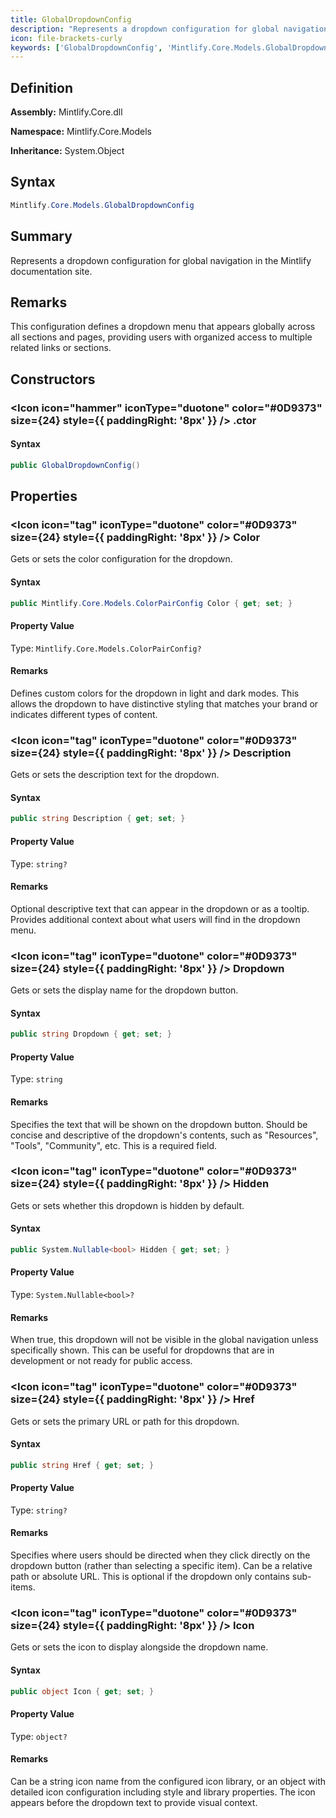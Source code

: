 ```yaml
---
title: GlobalDropdownConfig
description: "Represents a dropdown configuration for global navigation in the Mintlify documentation site."
icon: file-brackets-curly
keywords: ['GlobalDropdownConfig', 'Mintlify.Core.Models.GlobalDropdownConfig', 'Mintlify.Core.Models', 'class', 'System.Object']
---
```


## Definition

**Assembly:** Mintlify.Core.dll

**Namespace:** Mintlify.Core.Models

**Inheritance:** System.Object

## Syntax

```csharp
Mintlify.Core.Models.GlobalDropdownConfig
```

## Summary

Represents a dropdown configuration for global navigation in the Mintlify documentation site.

## Remarks

This configuration defines a dropdown menu that appears globally across all sections
            and pages, providing users with organized access to multiple related links or sections.

## Constructors

### <Icon icon="hammer" iconType="duotone" color="#0D9373" size={24} style={{ paddingRight: '8px' }} />  .ctor

#### Syntax

```csharp
public GlobalDropdownConfig()
```

## Properties

### <Icon icon="tag" iconType="duotone" color="#0D9373" size={24} style={{ paddingRight: '8px' }} />  Color

Gets or sets the color configuration for the dropdown.

#### Syntax

```csharp
public Mintlify.Core.Models.ColorPairConfig Color { get; set; }
```

#### Property Value

Type: `Mintlify.Core.Models.ColorPairConfig?`

#### Remarks

Defines custom colors for the dropdown in light and dark modes.
            This allows the dropdown to have distinctive styling that matches
            your brand or indicates different types of content.

### <Icon icon="tag" iconType="duotone" color="#0D9373" size={24} style={{ paddingRight: '8px' }} />  Description

Gets or sets the description text for the dropdown.

#### Syntax

```csharp
public string Description { get; set; }
```

#### Property Value

Type: `string?`

#### Remarks

Optional descriptive text that can appear in the dropdown or as a tooltip.
            Provides additional context about what users will find in the dropdown menu.

### <Icon icon="tag" iconType="duotone" color="#0D9373" size={24} style={{ paddingRight: '8px' }} />  Dropdown

Gets or sets the display name for the dropdown button.

#### Syntax

```csharp
public string Dropdown { get; set; }
```

#### Property Value

Type: `string`

#### Remarks

Specifies the text that will be shown on the dropdown button. Should be concise
            and descriptive of the dropdown's contents, such as "Resources", "Tools",
            "Community", etc. This is a required field.

### <Icon icon="tag" iconType="duotone" color="#0D9373" size={24} style={{ paddingRight: '8px' }} />  Hidden

Gets or sets whether this dropdown is hidden by default.

#### Syntax

```csharp
public System.Nullable<bool> Hidden { get; set; }
```

#### Property Value

Type: `System.Nullable<bool>?`

#### Remarks

When true, this dropdown will not be visible in the global navigation unless
            specifically shown. This can be useful for dropdowns that are in development
            or not ready for public access.

### <Icon icon="tag" iconType="duotone" color="#0D9373" size={24} style={{ paddingRight: '8px' }} />  Href

Gets or sets the primary URL or path for this dropdown.

#### Syntax

```csharp
public string Href { get; set; }
```

#### Property Value

Type: `string?`

#### Remarks

Specifies where users should be directed when they click directly on the dropdown
            button (rather than selecting a specific item). Can be a relative path or absolute URL.
            This is optional if the dropdown only contains sub-items.

### <Icon icon="tag" iconType="duotone" color="#0D9373" size={24} style={{ paddingRight: '8px' }} />  Icon

Gets or sets the icon to display alongside the dropdown name.

#### Syntax

```csharp
public object Icon { get; set; }
```

#### Property Value

Type: `object?`

#### Remarks

Can be a string icon name from the configured icon library, or an object
            with detailed icon configuration including style and library properties.
            The icon appears before the dropdown text to provide visual context.

